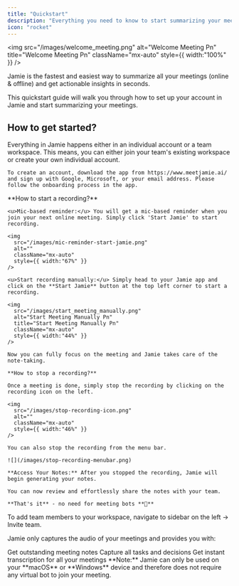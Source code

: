 ```yaml
---
title: "Quickstart"
description: "Everything you need to know to start summarizing your meetings with Jamie. This quickstart guide will walk you through how to set up your account and start summarizing your meetings."
icon: "rocket"
---
```


<img
  src="/images/welcome_meeting.png"
  alt="Welcome Meeting Pn"
  title="Welcome Meeting Pn"
  className="mx-auto"
  style={{ width:"100%" }}
/>

Jamie is the fastest and easiest way to summarize all your meetings (online & offline) and get actionable insights in seconds.

This quickstart guide will walk you through how to set up your account in Jamie and start summarizing your meetings.

## How to get started?

<AccordionGroup>
  <Accordion title="Create your account" defaultOpen="false" icon="seedling">
    Everything in Jamie happens either in an individual account or a team workspace. This means, you can either join your team's existing workspace or create your own individual account.

    To create an account, download the app from https://www.meetjamie.ai/ and sign up with Google, Microsoft, or your email address. Please follow the onboarding process in the app.
  </Accordion>
  <Accordion title="Summarize your first meeting" defaultOpen="false" icon="chalkboard-user">
    **How to start a recording?**

    <u>Mic-based reminder:</u> You will get a mic-based reminder when you join your next online meeting. Simply click 'Start Jamie' to start recording.

    <img
      src="/images/mic-reminder-start-jamie.png"
      alt=""
      className="mx-auto"
      style={{ width:"67%" }}
    />

    <u>Start recording manually:</u> Simply head to your Jamie app and click on the **Start Jamie** button at the top left corner to start a recording.

    <img
      src="/images/start_meeting_manually.png"
      alt="Start Meeting Manually Pn"
      title="Start Meeting Manually Pn"
      className="mx-auto"
      style={{ width:"44%" }}
    />

    Now you can fully focus on the meeting and Jamie takes care of the note-taking.

    **How to stop a recording?**

    Once a meeting is done, simply stop the recording by clicking on the recording icon on the left.

    <img
      src="/images/stop-recording-icon.png"
      alt=""
      className="mx-auto"
      style={{ width:"46%" }}
    />

    You can also stop the recording from the menu bar.

    ![](/images/stop-recording-menubar.png)

    **Access Your Notes:** After you stopped the recording, Jamie will begin generating your notes.

    You can now review and effortlessly share the notes with your team.

    **That's it** - no need for meeting bots **🎉**
  </Accordion>
  <Accordion title="Invite your team" defaultOpen="false" icon="user-plus">
    To add team members to your workspace, navigate to sidebar on the left → Invite team.
  </Accordion>
</AccordionGroup>

Jamie only captures the audio of your meetings and provides you with:

<CardGroup cols={3}>
  <Card title="Meeting Notes" icon="pen-to-square">
    Get outstanding meeting notes
  </Card>
  <Card title="Action Items" icon="check">
    Capture all tasks and decisions
  </Card>
  <Card title="Transcript" icon="Text">
    Get instant transcription for all your meetings
  </Card>
</CardGroup>

<Info>
  **Note:** Jamie can only be used on your **macOS** or **Windows** device and therefore does not require any virtual bot to join your meeting.
</Info>
